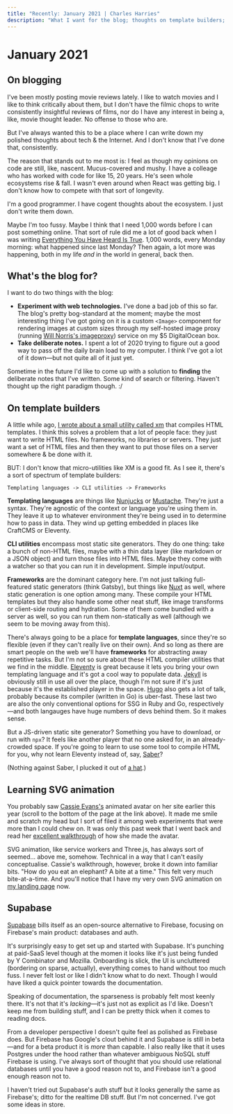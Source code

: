 ```yaml
---
title: "Recently: January 2021 | Charles Harries"
description: "What I want for the blog; thoughts on template builders; Cassie Evans on SVG animations; Supabase."
---
```



<Date date="2021-01-31" />

# January 2021

## On blogging
I've been mostly posting movie reviews lately. I like to watch movies and I like to think critically about them, but I don't have the filmic chops to write consistently insightful reviews of films, nor do I have any interest in being a, like, movie thought leader. No offense to those who are.

But I've always wanted this to be a place where I can write down my polished thoughts about tech & the Internet. And I don't know that I've done that, consistently.

The reason that stands out to me most is: I feel as though my opinions on code are still, like, nascent. Mucus-covered and mushy. I have a colleage who has worked with code for like 15, 20 years. He's seen whole ecosystems rise & fall. I wasn't even around when React was getting big. I don't know how to compete with that sort of longevity.

I'm a good programmer. I have cogent thoughts about the ecosystem. I just don't write them down.

Maybe I'm too fussy. Maybe I think that I need 1,000 words before I can post something online. That sort of rule did me a lot of good back when I was writing [Everything You Have Heard Is True](https://everythingyouhaveheard.blogspot.com/). 1,000 words, every Monday morning: what happened since last Monday? Then again, a lot more was happening, both in my life _and_ in the world in general, back then.

## What's the blog for?
I want to do two things with the blog:

- **Experiment with web technologies.** I've done a bad job of this so far. The blog's pretty bog-standard at the moment; maybe the most interesting thing I've got going on it is a custom `<Image>` component for rendering images at custom sizes through my self-hosted image proxy (running [Will Norris's imageproxy](https://github.com/willnorris/imageproxy)) service on my $5 DigitalOcean box.
- **Take deliberate notes.** I spent a lot of 2020 trying to figure out a good way to pass off the daily brain load to my computer. I think I've got a lot of it down&mdash;but not quite all of it just yet.

Sometime in the future I'd like to come up with a solution to **finding** the deliberate notes that I've written. Some kind of search or filtering. Haven't thought up the right paradigm though. :/

## On template builders
A little while ago, [I wrote about a small utility called xm](https://charlesharri.es/blog/recently-early-september) that compiles HTML templates. I think this solves a problem that a lot of people face: they just want to write HTML files. No frameworks, no libraries or servers. They just want a set of HTML files and then they want to put those files on a server somewhere & be done with it.

BUT: I don't know that micro-utilities like XM is a good fit. As I see it, there's a sort of spectrum of template builders:

```
Templating languages -> CLI utilities -> Frameworks
```

**Templating languages** are things like [Nunjucks](https://mozilla.github.io/nunjucks/) or [Mustache](http://mustache.github.io/). They're just a syntax. They're agnostic of the context or language you're using them in. They leave it up to whatever environment they're being used in to determine how to pass in data. They wind up getting embedded in places like CraftCMS or Eleventy.

**CLI utilities** encompass most static site generators. They do one thing: take a bunch of non-HTML files, maybe with a thin data layer (like markdown or a JSON object) and turn those files into HTML files. Maybe they come with a watcher so that you can run it in development. Simple input/output.

**Frameworks** are the dominant category here. I'm not just talking full-featured static generators (think Gatsby), but things like [Nuxt](https://nuxtjs.org/) as well, where static generation is one option among many. These compile your HTML templates but they also handle some other neat stuff, like image transforms or client-side routing and hydration. Some of them come bundled with a server as well, so you can run them non-statically as well (although we seem to be moving away from this).

There's always going to be a place for **template languages**, since they're so flexible (even if they can't really live on their own). And so long as there are smart people on the web we'll have **frameworks** for abstracting away repetitive tasks. But I'm not so sure about these HTML compiler utilities that we find in the middle. [Eleventy](https://www.11ty.dev/) is great because it lets you bring your own templating language and it's got a cool way to populate data. [Jekyll](https://jekyllrb.com/) is obviously still in use all over the place, though I'm not sure if it's just because it's the established player in the space. [Hugo](https://gohugo.io/) also gets a lot of talk, probably because its compiler (written in Go) is uber-fast. These last two are also the only conventional options for SSG in Ruby and Go, respectively&mdash;and both langauges have huge numbers of devs behind them. So it makes sense.

But a JS-driven static site generator? Something you have to download, or run with `npx`? It feels like another player that no one asked for, in an already-crowded space. If you're going to learn to use some tool to compile HTML for you, why not learn Eleventy instead of, say, [Saber](https://github.com/saberland/saber)?

(Nothing against Saber, I plucked it out of [a hat](https://jamstack.org/generators/).) 

## Learning SVG animation
You probably saw [Cassie Evans's](https://www.cassie.codes/) animated avatar on her site earlier this year (scroll to the bottom of the page at the link above). It made me smile and scratch my head but I sort of filed it among web experiments that were more than I could chew on. It was only this past week that I went back and read her [excellent walkthrough](https://www.cassie.codes/posts/making-a-lil-me-part-1/) of how she made the avatar.

SVG animation, like service workers and Three.js, has always sort of seemed... above me, somehow. Technical in a way that I can't easily conceptualise. Cassie's walkthrough, however, broke it down into familiar bits. "How do you eat an elephant? A bite at a time." This felt very much bite-at-a-time. And you'll notice that I have my very own SVG animation on [my landing page](/) now.

## Supabase
[Supabase](https://supabase.io/) bills itself as an open-source alternative to Firebase, focusing on Firebase's main product: databases and auth.

It's surprisingly easy to get set up and started with Supabase. It's punching at paid-SaaS level though at the momen it looks like it's just being funded by Y Combinator and Mozilla. Onboarding is slick, the UI is uncluttered (bordering on sparse, actually), everything comes to hand without too much fuss. I never felt lost or like I didn't know what to do next. Though I would have liked a quick pointer towards the documentation.

Speaking of documentation, the sparseness is probably felt most keenly there. It's not that it's _lacking_&mdash;it's just not as explicit as I'd like. Doesn't keep me from building stuff, and I can be pretty thick when it comes to reading docs.

From a developer perspective I doesn't quite feel as polished as Firebase does. But Firebase has Google's clout behind it and Supabase is still in beta&mdash;and for a beta product it is _more_ than capable. I also really like that it uses Postgres under the hood rather than whatever ambiguous NoSQL stuff Firebase is using. I've always sort of thought that you should use relational databases until you have a good reason not to, and Firebase isn't a good enough reason not to.

I haven't tried out Supabase's auth stuff but it looks generally the same as Firebase's; ditto for the realtime DB stuff. But I'm not concerned. I've got some ideas in store.